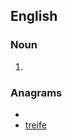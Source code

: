 ==English==

===Noun===
{{en-noun}}

# {{alternative spelling of|[[ifrit]]}}

===Anagrams===
* {{alphagram|eefirt}}
* [[treife#English|treife]]
